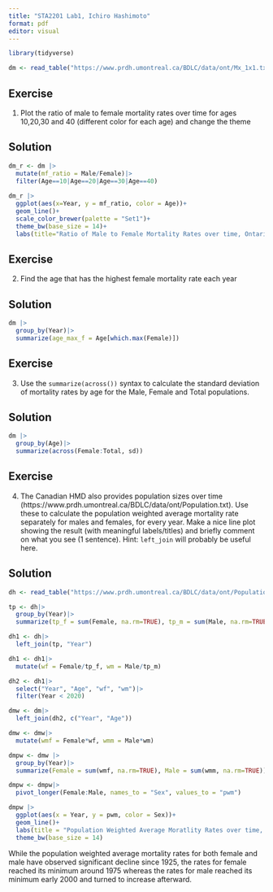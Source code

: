 ```yaml
---
title: "STA2201 Lab1, Ichiro Hashimoto"
format: pdf
editor: visual
---
```


```r
library(tidyverse)
```

```r
dm <- read_table("https://www.prdh.umontreal.ca/BDLC/data/ont/Mx_1x1.txt", skip = 2, col_types = "dcddd")
```

## Exercise

1.  Plot the ratio of male to female mortality rates over time for ages 10,20,30 and 40 (different color for each age) and change the theme

## Solution

```r
dm_r <- dm |>
  mutate(mf_ratio = Male/Female)|>
  filter(Age==10|Age==20|Age==30|Age==40)
  
dm_r |>
  ggplot(aes(x=Year, y = mf_ratio, color = Age))+
  geom_line()+
  scale_color_brewer(palette = "Set1")+
  theme_bw(base_size = 14)+
  labs(title="Ratio of Male to Female Mortality Rates over time, Ontario", subtitle = "for ages 10,20,30 and 40", y = "Mortality Rates Ratio (Male/Female)")
```

## Exercise

2.  Find the age that has the highest female mortality rate each year

## Solution

```r
dm |>
  group_by(Year)|>
  summarize(age_max_f = Age[which.max(Female)])
```

## Exercise

3.  Use the `summarize(across())` syntax to calculate the standard deviation of mortality rates by age for the Male, Female and Total populations.

## Solution

```r
dm |>
  group_by(Age)|>
  summarize(across(Female:Total, sd))
```

## Exercise

4.  The Canadian HMD also provides population sizes over time (https://www.prdh.umontreal.ca/BDLC/data/ont/Population.txt). Use these to calculate the population weighted average mortality rate separately for males and females, for every year. Make a nice line plot showing the result (with meaningful labels/titles) and briefly comment on what you see (1 sentence). Hint: `left_join` will probably be useful here.

## Solution

```r
dh <- read_table("https://www.prdh.umontreal.ca/BDLC/data/ont/Population.txt", skip = 2, col_types = "dcddd")

tp <- dh|>
  group_by(Year)|>
  summarize(tp_f = sum(Female, na.rm=TRUE), tp_m = sum(Male, na.rm=TRUE))

dh1 <- dh|>
  left_join(tp, "Year")

dh1 <- dh1|>
  mutate(wf = Female/tp_f, wm = Male/tp_m)

dh2 <- dh1|>
  select("Year", "Age", "wf", "wm")|>
  filter(Year < 2020)

dmw <- dm|>
  left_join(dh2, c("Year", "Age"))

dmw <- dmw|>
  mutate(wmf = Female*wf, wmm = Male*wm)

dmpw <- dmw |>
  group_by(Year)|>
  summarize(Female = sum(wmf, na.rm=TRUE), Male = sum(wmm, na.rm=TRUE))

dmpw <- dmpw|>
  pivot_longer(Female:Male, names_to = "Sex", values_to = "pwm")
```

```r
dmpw |>
  ggplot(aes(x = Year, y = pwm, color = Sex))+
  geom_line()+
  labs(title = "Population Weighted Average Moratlity Rates over time, Ontario", y = "Mortality Rate")+
  theme_bw(base_size = 14)
```

While the population weighted average mortality rates for both female and male have observed significant decline since 1925, the rates for female reached its minimum around 1975 whereas the rates for male reached its minimum early 2000 and turned to increase afterward.
